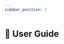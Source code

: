 ```yaml
---
sidebar_position: 3
---
```



# 📖 User Guide

<Title
  pre={['🧮 Processing']}
  title={'📖 User Guide'}
/>

<Fragment>
  Upon module initiation, the <ExcelIcon /> configuration will load, and a{' '}
  <StorageIcon /> storage file will either be created or opened. Subsequently,
  the 📑 [Menu](#-menu) will be displayed.
</Fragment>

<Fragment>
  Most users typically opt for the `Run All` option to execute all metrics
  specified in the <ExcelIcon /> configuration.
</Fragment>

## 📑 Menu

Upon module initiation, the following menu will appear:

<Fragment>
  :::tip
  Use the `arrow` keys or `j`/`k` to navigate through the menu.

Press `Enter` to run the selected choice.
:::

</Fragment>

<Fragment>
  <ProcessingMenuBlock12_3_0 version={VERSION} />
</Fragment>

## 📋 Most Common Use Case

<Fragment>
  For executing all metrics specified in your <ExcelIcon /> configuration file:
</Fragment>

1. Choose `Run All`
2. Wait for processing completion. When the menu reappears, the
   processing has finished
3. To visualise your data, select `Quit`, then proceed to the 👁️‍🗨️ [Visualisation User Guide](../../visualisation/)

## 👉 Commands

- [Refresh configuration](./refresh-configuration)
- [Run extractions and aggregations](./run-extractions-and-aggregations)
- [Run reductions](./run-reductions)
- [Run computation UMAPs and mean distances matrix](./run-computations)
- [Purge computation UMAPs and mean distances matrix](./purge-computations)
- [Run autoclusters](./run-autoclusters)
- [Run trajectories](./run-trajectories)
- [Run relative trajectories](./run-relative-trajectories)
- [Run digests](./run-digests)
- [Run all](./run-all)
- [Export dataframe](./export-dataframe)
- [Export computation UMAPs](./export-computations)
- [Export mean distances matrix](./export-mdm)
- [Quit](./quit)

## 🧬 Data inheritance

The graph below details correlated dependencies between each data type.

![](/img/data-inheritance.svg)
